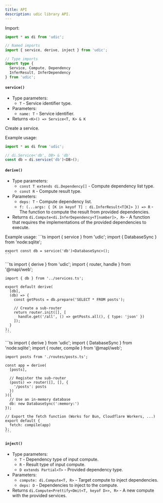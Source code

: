 ```yaml
---
title: API
description: udic library API.
---
```



Import:
```ts
import * as di from 'udic';

// Named imports
import { service, derive, inject } from 'udic';

// Type imports
import type {
  Service, Compute, Dependency
  InferResult, InferDependency
} from 'udic';
```

#### `service()`
- Type parameters:
  + `T` - Service identifier type.
- Parameters:
  + `name: T` - Service identifier.
- Returns `<K>() => Service<T, K> & K`

Create a service.

Example usage:
```ts
import * as di from 'udic';

// di.Service<'db', DB> & 'db'
const db = di.service('db')<DB>();
```

#### `derive()`
- Type parameters:
  + `const T extends di.Dependency[]` - Compute dependency list type.
  + `const R` - Compute result type.
- Parameters:
  + `deps: T` - Compute dependency list.
  + `f: (...args: { [K in keyof T] : di.InferResult<T[K]> }) => R` - The function to compute the result from provided dependencies.
- Returns `di.Compute<di.InferDependency<T[number]>, R>` - A function that requires the implementations of the provided dependencies to execute.

Example usage:
<Tabs>
  <TabItem label="services.ts" icon="seti:typescript">
    ```ts
    import { service } from 'udic';
    import { DatabaseSync } from 'node:sqlite';

    export const db = service('db')<DatabaseSync>();
    ```
  </TabItem>
  <TabItem label="routes/posts.ts" icon="seti:typescript">
    ```ts
    import { derive } from 'udic';
    import { router, handle } from '@mapl/web';

    import { db } from '../services.ts';

    export default derive(
      [db],
      (db) => {
        const getPosts = db.prepare('SELECT * FROM posts');

        // Create a sub-router
        return router.init([], [
          handle.get('/all', () => getPosts.all(), { type: 'json' })
        ]);
      }
    );
    ```
  </TabItem>
  <TabItem label="server.ts" icon="seti:typescript">
    ```ts
    import { derive } from 'udic';
    import { DatabaseSync } from 'node:sqlite';
    import { router, compile } from '@mapl/web';

    import posts from './routes/posts.ts';

    const app = derive(
      [posts],

      // Register the sub-router
      (posts) => router([], [], {
        '/posts': posts
      })
    )({
      // Use an in-memory database
      db: new DatabaseSync(':memory:')
    });

    // Export the fetch function (Works for Bun, Cloudflare Workers, ...)
    export default {
      fetch: compile(app)
    };
    ```
  </TabItem>
</Tabs>

#### `inject()`
- Type parameters:
  + `T` - Dependency type of input compute.
  + `R` - Result type of input compute.
  + `D extends Partial<T>` - Provided dependency type.
- Parameters:
  + `compute: di.Compute<T, R>` - Target compute to inject dependencies.
  + `deps: D` - Dependencies to inject to the compute.
- Returns `di.Compute<Prettify<Omit<T, keyof D>>, R>` - A new compute with the provided services.
